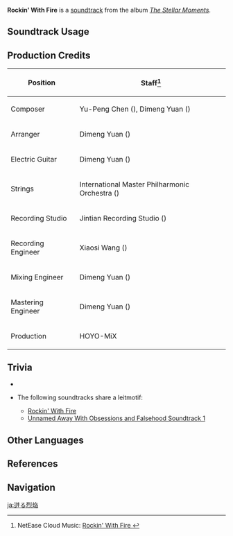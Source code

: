 {{Soundtrack Infobox
|image          = The Stellar Moments.png
|album          = The Stellar Moments
|number         = 12
|featured       =
|featured2      =
|featured3      =
|featured_disc  =
|featured_disc2 =
|featured_disc3 =
|youtube_id     = qo-O7iePeig
|spotify_id     = 1dhLWONMnekdkuY1kiGMfJ
|previous       = Exclusive Specialty
|next           = Nimble as Lightning
}}
'''Rockin' With Fire''' is a [[soundtrack]] from the album ''[[The Stellar Moments]]''.

==Soundtrack Usage==
{{Soundtrack Usage
|mediaoriginal = Character Demo;;Xinyan
|quest     = 
|location  = 
|domain    = 
}}

==Production Credits==
{| class="wikitable"
! Position
! Staff<ref>NetEase Cloud Music: [https://music.163.com/#/song?id=1817406376 Rockin' With Fire {{zh|迸发的炽焰}}]</ref>
|-
! Composer
| Yu-Peng Chen ({{zh|陈致逸}}), Dimeng Yuan ({{zh|苑迪萌}})
|-
! Arranger
| Dimeng Yuan ({{zh|苑迪萌}})
|-
! Electric Guitar
| Dimeng Yuan ({{zh|苑迪萌}})
|-
! Strings
| International Master Philharmonic Orchestra ({{zh|国际首席爱乐乐团}})
|-
! Recording Studio
| Jintian Recording Studio ({{zh|金田录音棚}})
|-
! Recording Engineer
| Xiaosi Wang ({{zh|王小四}})
|-
! Mixing Engineer
| Dimeng Yuan ({{zh|苑迪萌}})
|-
! Mastering Engineer
| Dimeng Yuan ({{zh|苑迪萌}})
|-
! Production
| HOYO-MiX
|}

==Trivia==
* {{Transclude|Rapid as Wildfires|RapidAsWildfiresLeitmotif3|section=1}}
* <section begin="XinyanLeitmotif" />The following soundtracks share a leitmotif:
** [[Rockin' With Fire]]
** [[Unnamed Away With Obsessions and Falsehood Soundtrack 1]]<section end="XinyanLeitmotif" />

==Other Languages==
{{Other Languages
|en      = Rockin' With Fire
|zhs     = 迸发的炽焰
|zhs_rm  = Bèngfā de Chìyàn
|zht     = 迸發的熾焰
|zht_rm  = Bèngfā de Chìyàn
|zh_tl   = Flames Bursting Forth
|ja      = 迸る烈焔
|ja_rm   = Hotobashiru Retsuen
|ja_tl   = Surging Flames
|ko      = {{tt|폭발|爆發}}하는 {{tt|화염|火焰}}
|ko_tl   = Exploding Flames
}}

==References==
{{Reflist}}

==Navigation==
{{Soundtrack Navbox|The Stellar Moments}}

[[ja:迸る烈焔]]
